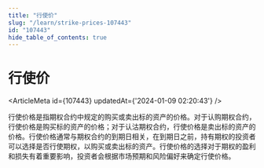 ```yaml
---
title: "行使价"
slug: "/learn/strike-prices-107443"
id: "107443"
hide_table_of_contents: true
---
```



# 行使价

<ArticleMeta id={107443} updatedAt={'2024-01-09 02:20:43'} />
<div className='border-solid border-b border-t-0 my-4 border-[var(--ifm-color-gray-300)]' />

行使价格是指期权合约中规定的购买或卖出标的资产的价格。对于认购期权合约，行使价格是购买标的资产的价格；对于认沽期权合约，行使价格是卖出标的资产的价格。行使价格通常与期权合约的到期日相关，在到期日之前，持有期权的投资者可以选择是否行使期权，以购买或卖出标的资产。行使价格的选择对于期权的盈利和损失有着重要影响，投资者会根据市场预期和风险偏好来确定行使价格。
